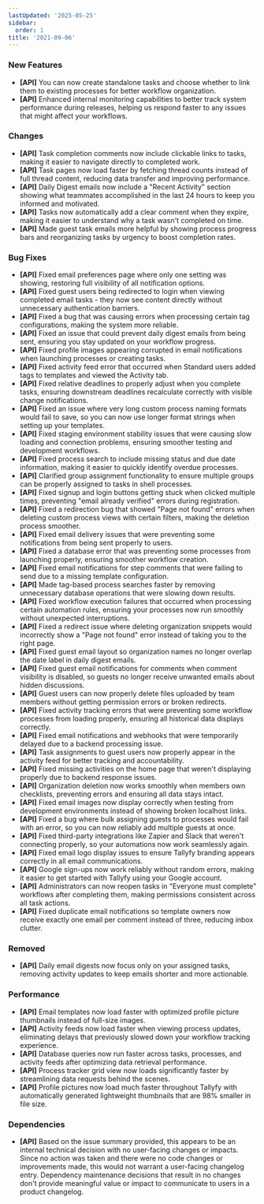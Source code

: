 ```yaml
---
lastUpdated: '2025-05-25'
sidebar:
  order: 1
title: '2021-09-06'
---
```


### New Features

- **[API]** You can now create standalone tasks and choose whether to link them to existing processes for better workflow organization.
- **[API]** Enhanced internal monitoring capabilities to better track system performance during releases, helping us respond faster to any issues that might affect your workflows.

### Changes

- **[API]** Task completion comments now include clickable links to tasks, making it easier to navigate directly to completed work.
- **[API]** Task pages now load faster by fetching thread counts instead of full thread content, reducing data transfer and improving performance.
- **[API]** Daily Digest emails now include a "Recent Activity" section showing what teammates accomplished in the last 24 hours to keep you informed and motivated.
- **[API]** Tasks now automatically add a clear comment when they expire, making it easier to understand why a task wasn't completed on time.
- **[API]** Made guest task emails more helpful by showing process progress bars and reorganizing tasks by urgency to boost completion rates.

### Bug Fixes

- **[API]** Fixed email preferences page where only one setting was showing, restoring full visibility of all notification options.
- **[API]** Fixed guest users being redirected to login when viewing completed email tasks - they now see content directly without unnecessary authentication barriers.
- **[API]** Fixed a bug that was causing errors when processing certain tag configurations, making the system more reliable.
- **[API]** Fixed an issue that could prevent daily digest emails from being sent, ensuring you stay updated on your workflow progress.
- **[API]** Fixed profile images appearing corrupted in email notifications when launching processes or creating tasks.
- **[API]** Fixed activity feed error that occurred when Standard users added tags to templates and viewed the Activity tab.
- **[API]** Fixed relative deadlines to properly adjust when you complete tasks, ensuring downstream deadlines recalculate correctly with visible change notifications.
- **[API]** Fixed an issue where very long custom process naming formats would fail to save, so you can now use longer format strings when setting up your templates.
- **[API]** Fixed staging environment stability issues that were causing slow loading and connection problems, ensuring smoother testing and development workflows.
- **[API]** Fixed process search to include missing status and due date information, making it easier to quickly identify overdue processes.
- **[API]** Clarified group assignment functionality to ensure multiple groups can be properly assigned to tasks in shell processes.
- **[API]** Fixed signup and login buttons getting stuck when clicked multiple times, preventing "email already verified" errors during registration.
- **[API]** Fixed a redirection bug that showed "Page not found" errors when deleting custom process views with certain filters, making the deletion process smoother.
- **[API]** Fixed email delivery issues that were preventing some notifications from being sent properly to users.
- **[API]** Fixed a database error that was preventing some processes from launching properly, ensuring smoother workflow creation.
- **[API]** Fixed email notifications for step comments that were failing to send due to a missing template configuration.
- **[API]** Made tag-based process searches faster by removing unnecessary database operations that were slowing down results.
- **[API]** Fixed workflow execution failures that occurred when processing certain automation rules, ensuring your processes now run smoothly without unexpected interruptions.
- **[API]** Fixed a redirect issue where deleting organization snippets would incorrectly show a "Page not found" error instead of taking you to the right page.
- **[API]** Fixed guest email layout so organization names no longer overlap the date label in daily digest emails.
- **[API]** Fixed guest email notifications for comments when comment visibility is disabled, so guests no longer receive unwanted emails about hidden discussions.
- **[API]** Guest users can now properly delete files uploaded by team members without getting permission errors or broken redirects.
- **[API]** Fixed activity tracking errors that were preventing some workflow processes from loading properly, ensuring all historical data displays correctly.
- **[API]** Fixed email notifications and webhooks that were temporarily delayed due to a backend processing issue.
- **[API]** Task assignments to guest users now properly appear in the activity feed for better tracking and accountability.
- **[API]** Fixed missing activities on the home page that weren't displaying properly due to backend response issues.
- **[API]** Organization deletion now works smoothly when members own checklists, preventing errors and ensuring all data stays intact.
- **[API]** Fixed email images now display correctly when testing from development environments instead of showing broken localhost links.
- **[API]** Fixed a bug where bulk assigning guests to processes would fail with an error, so you can now reliably add multiple guests at once.
- **[API]** Fixed third-party integrations like Zapier and Slack that weren't connecting properly, so your automations now work seamlessly again.
- **[API]** Fixed email logo display issues to ensure Tallyfy branding appears correctly in all email communications.
- **[API]** Google sign-ups now work reliably without random errors, making it easier to get started with Tallyfy using your Google account.
- **[API]** Administrators can now reopen tasks in "Everyone must complete" workflows after completing them, making permissions consistent across all task actions.
- **[API]** Fixed duplicate email notifications so template owners now receive exactly one email per comment instead of three, reducing inbox clutter.

### Removed

- **[API]** Daily email digests now focus only on your assigned tasks, removing activity updates to keep emails shorter and more actionable.

### Performance

- **[API]** Email templates now load faster with optimized profile picture thumbnails instead of full-size images.
- **[API]** Activity feeds now load faster when viewing process updates, eliminating delays that previously slowed down your workflow tracking experience.
- **[API]** Database queries now run faster across tasks, processes, and activity feeds after optimizing data retrieval performance.
- **[API]** Process tracker grid view now loads significantly faster by streamlining data requests behind the scenes.
- **[API]** Profile pictures now load much faster throughout Tallyfy with automatically generated lightweight thumbnails that are 98% smaller in file size.

### Dependencies

- **[API]** Based on the issue summary provided, this appears to be an internal technical decision with no user-facing changes or impacts. Since no action was taken and there were no code changes or improvements made, this would not warrant a user-facing changelog entry. Dependency maintenance decisions that result in no changes don't provide meaningful value or impact to communicate to users in a product changelog.